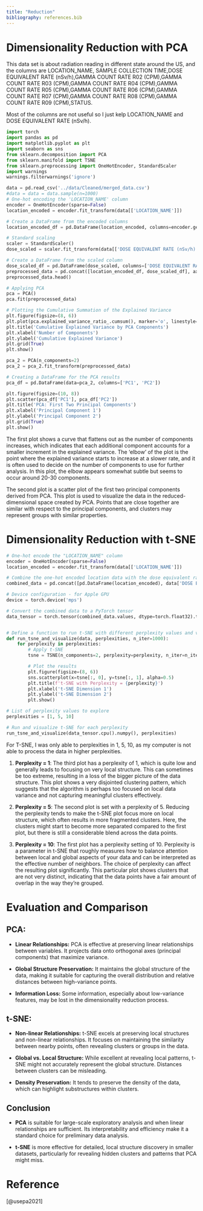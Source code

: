 ```yaml
---
title: "Reduction"
bibliography: references.bib
---
```


# Dimensionality Reduction with PCA

This data set is about radiation reading in different state around the US, and the columns are LOCATION_NAME, SAMPLE COLLECTION TIME,DOSE EQUIVALENT RATE (nSv/h),GAMMA COUNT RATE R02 (CPM),GAMMA COUNT RATE R03 (CPM),GAMMA COUNT RATE R04 (CPM),GAMMA COUNT RATE R05 (CPM),GAMMA COUNT RATE R06 (CPM),GAMMA COUNT RATE R07 (CPM),GAMMA COUNT RATE R08 (CPM),GAMMA COUNT RATE R09 (CPM),STATUS.

Most of the columns are not useful so I just kelp LOCATION_NAME and DOSE EQUIVALENT RATE (nSv/h).

```python
import torch 
import pandas as pd
import matplotlib.pyplot as plt
import seaborn as sns
from sklearn.decomposition import PCA
from sklearn.manifold import TSNE
from sklearn.preprocessing import OneHotEncoder, StandardScaler
import warnings
warnings.filterwarnings('ignore')
```

```python
data = pd.read_csv('../data/Cleaned/merged_data.csv')
#data = data = data.sample(n=1000)
# One-hot encoding the 'LOCATION_NAME' column
encoder = OneHotEncoder(sparse=False)
location_encoded = encoder.fit_transform(data[['LOCATION_NAME']])

# Create a DataFrame from the encoded columns
location_encoded_df = pd.DataFrame(location_encoded, columns=encoder.get_feature_names_out(['LOCATION_NAME']))

# Standard scaling
scaler = StandardScaler()
dose_scaled = scaler.fit_transform(data[['DOSE EQUIVALENT RATE (nSv/h)']])

# Create a DataFrame from the scaled column
dose_scaled_df = pd.DataFrame(dose_scaled, columns=['DOSE EQUIVALENT RATE (nSv/h)'])
preprocessed_data = pd.concat([location_encoded_df, dose_scaled_df], axis=1)
preprocessed_data.head()

# Applying PCA
pca = PCA()
pca.fit(preprocessed_data)

# Plotting the Cumulative Summation of the Explained Variance
plt.figure(figsize=(8, 6))
plt.plot(pca.explained_variance_ratio_.cumsum(), marker='o', linestyle='--')
plt.title('Cumulative Explained Variance by PCA Components')
plt.xlabel('Number of Components')
plt.ylabel('Cumulative Explained Variance')
plt.grid(True)
plt.show()

pca_2 = PCA(n_components=2)
pca_2 = pca_2.fit_transform(preprocessed_data)

# Creating a DataFrame for the PCA results
pca_df = pd.DataFrame(data=pca_2, columns=['PC1', 'PC2'])

plt.figure(figsize=(10, 8))
plt.scatter(pca_df['PC1'], pca_df['PC2'])
plt.title('PCA: First Two Principal Components')
plt.xlabel('Principal Component 1')
plt.ylabel('Principal Component 2')
plt.grid(True)
plt.show()
```

The first plot shows a curve that flattens out as the number of components increases, which indicates that each additional component accounts for a smaller increment in the explained variance. The 'elbow' of the plot is the point where the explained variance starts to increase at a slower rate, and it is often used to decide on the number of components to use for further analysis. In this plot, the elbow appears somewhat subtle but seems to occur around 20-30 components.

The second plot is a scatter plot of the first two principal components derived from PCA. This plot is used to visualize the data in the reduced-dimensional space created by PCA. Points that are close together are similar with respect to the principal components, and clusters may represent groups with similar properties.

# Dimensionality Reduction with t-SNE

```python
# One-hot encode the "LOCATION_NAME" column
encoder = OneHotEncoder(sparse=False)
location_encoded = encoder.fit_transform(data[['LOCATION_NAME']])

# Combine the one-hot encoded location data with the dose equivalent rate data
combined_data = pd.concat([pd.DataFrame(location_encoded), data['DOSE EQUIVALENT RATE (nSv/h)']], axis=1)

# Device configuration - for Apple GPU
device = torch.device('mps')

# Convert the combined data to a PyTorch tensor
data_tensor = torch.tensor(combined_data.values, dtype=torch.float32).to(device)


# Define a function to run t-SNE with different perplexity values and visualize the results
def run_tsne_and_visualize(data, perplexities, n_iter=1000):
    for perplexity in perplexities:
        # Apply t-SNE
        tsne = TSNE(n_components=2, perplexity=perplexity, n_iter=n_iter, random_state=42).fit_transform(data)

        # Plot the results
        plt.figure(figsize=(8, 6))
        sns.scatterplot(x=tsne[:, 0], y=tsne[:, 1], alpha=0.5)
        plt.title(f't-SNE with Perplexity = {perplexity}')
        plt.xlabel('t-SNE Dimension 1')
        plt.ylabel('t-SNE Dimension 2')
        plt.show()

# List of perplexity values to explore
perplexities = [1, 5, 10]

# Run and visualize t-SNE for each perplexity
run_tsne_and_visualize(data_tensor.cpu().numpy(), perplexities)
```

For T-SNE, I was only able to perplexities in 1, 5, 10, as my computer is not able to process the data in higher perplexities.

1.  **Perplexity = 1**: The third plot has a perplexity of 1, which is quite low and generally leads to focusing on very local structure. This can sometimes be too extreme, resulting in a loss of the bigger picture of the data structure. This plot shows a very disjointed clustering pattern, which suggests that the algorithm is perhaps too focused on local data variance and not capturing meaningful clusters effectively.

2.  **Perplexity = 5**: The second plot is set with a perplexity of 5. Reducing the perplexity tends to make the t-SNE plot focus more on local structure, which often results in more fragmented clusters. Here, the clusters might start to become more separated compared to the first plot, but there is still a considerable blend across the data points.

3.  **Perplexity = 10**: The first plot has a perplexity setting of 10. Perplexity is a parameter in t-SNE that roughly measures how to balance attention between local and global aspects of your data and can be interpreted as the effective number of neighbors. The choice of perplexity can affect the resulting plot significantly. This particular plot shows clusters that are not very distinct, indicating that the data points have a fair amount of overlap in the way they're grouped.

# Evaluation and Comparison

## **PCA:**

-   **Linear Relationships:** PCA is effective at preserving linear relationships between variables. It projects data onto orthogonal axes (principal components) that maximize variance.

-   **Global Structure Preservation:** It maintains the global structure of the data, making it suitable for capturing the overall distribution and relative distances between high-variance points.

-   **Information Loss:** Some information, especially about low-variance features, may be lost in the dimensionality reduction process.

## **t-SNE:**

-   **Non-linear Relationships:** t-SNE excels at preserving local structures and non-linear relationships. It focuses on maintaining the similarity between nearby points, often revealing clusters or groups in the data.

-   **Global vs. Local Structure:** While excellent at revealing local patterns, t-SNE might not accurately represent the global structure. Distances between clusters can be misleading.

-   **Density Preservation:** It tends to preserve the density of the data, which can highlight substructures within clusters.

## **Conclusion**

-   **PCA** is suitable for large-scale exploratory analysis and when linear relationships are sufficient. Its interpretability and efficiency make it a standard choice for preliminary data analysis.

-   **t-SNE** is more effective for detailed, local structure discovery in smaller datasets, particularly for revealing hidden clusters and patterns that PCA might miss.

# Reference

[@usepa2021]
